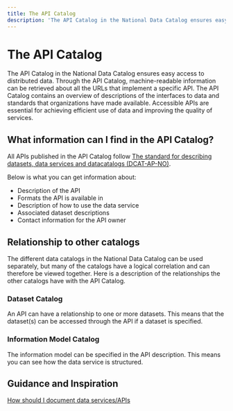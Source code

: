 ```yaml
---
title: The API Catalog
description: 'The API Catalog in the National Data Catalog ensures easy access to distributed data.'
---
```


# The API Catalog

<Ingress>
    The API Catalog in the National Data Catalog ensures easy access to distributed data. Through the API Catalog,
    machine-readable information can be retrieved about all the URLs that implement a specific API. The API Catalog
    contains an overview of descriptions of the interfaces to data and standards that organizations have made available.
    Accessible APIs are essential for achieving efficient use of data and improving the quality of services.
</Ingress>

<CatalogPromo
    text='Would you like to search the API Catalog?'
    button='Find API →'
    link='/data-services'
/>

## What information can I find in the API Catalog?

All APIs published in the API Catalog follow [The standard for describing datasets, data services and datacatalogs (DCAT-AP-NO)](https://data.norge.no/specification/dcat-ap-no/).

Below is what you can get information about:

- Description of the API
- Formats the API is available in
- Description of how to use the data service
- Associated dataset descriptions
- Contact information for the API owner

## Relationship to other catalogs

The different data catalogs in the National Data Catalog can be used separately, but many of the catalogs have a logical correlation and can therefore be viewed together. Here is a description of the relationships the other catalogs have with the API Catalog.

### Dataset Catalog

An API can have a relationship to one or more datasets. This means that the dataset(s) can be accessed through the API if a dataset is specified.

### Information Model Catalog

The information model can be specified in the API description. This means you can see how the data service is structured.

## Guidance and Inspiration

[How should I document data services/APIs](https://data.norge.no/specification/dcat-ap-no/#Datatjeneste)
